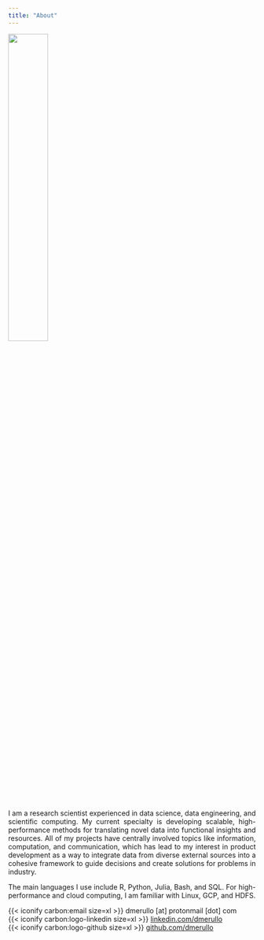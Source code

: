 ```yaml
---
title: "About"
---
```


<style>
body {
text-align: justify}
</style>

![](files/picture.png){fig-align="center" width="40%"}

I am a research scientist experienced in data science, data engineering, and scientific computing. My current specialty is developing scalable, high-performance methods for translating novel data into functional insights and resources. All of my projects have centrally involved topics like information, computation, and communication, which has lead to my interest in product development as a way to integrate data from diverse external sources into a cohesive framework to guide decisions and create solutions for problems in industry. 

The main languages I use include R, Python, Julia, Bash, and SQL. For high-performance and cloud computing, I am familiar with Linux, GCP, and HDFS.

{{< iconify carbon:email size=xl >}} dmerullo [at] protonmail [dot] com\
{{< iconify carbon:logo-linkedin size=xl >}} [linkedin.com/dmerullo](https://www.linkedin.com/in/dmerullo){target="_blank"} \
{{< iconify carbon:logo-github size=xl >}} [github.com/dmerullo](https://github.com/dmerullo){target="_blank"}